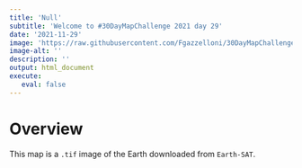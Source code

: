 ```yaml
---
title: 'Null'
subtitle: 'Welcome to #30DayMapChallenge 2021 day 29'
date: '2021-11-29'
image: 'https://raw.githubusercontent.com/Fgazzelloni/30DayMapChallenge/master/2021/day29_null/NULL.png'
image-alt: ''
description: ''
output: html_document
execute: 
   eval: false
---
```



# Overview

This map is a `.tif` image of the Earth downloaded from `Earth-SAT`.